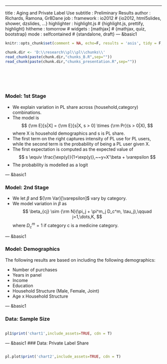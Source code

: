 ---
title       : Aging and Private Label Use
subtitle    : Preliminary Results
author      : Richards, Ramona, Gr8Dane
job         : 
framework   : io2012        # {io2012, html5slides, shower, dzslides, ...}
highlighter : highlight.js  # {highlight.js, prettify, highlight}
hitheme     : tomorrow      # 
widgets     : [mathjax]            # {mathjax, quiz, bootstrap}
mode        : selfcontained # {standalone, draft}
--- &basic1


```r
knitr::opts_chunk$set(comment = NA, echo=F, results = 'asis', tidy = F, message = F)
```


```r
chunk.dir <- 'D:\\research\\pl\\pl\\chunks\\'
read_chunk(paste(chunk.dir,"chunks_B.R",sep=""))
read_chunk(paste(chunk.dir,"chunks_presentation.R",sep=""))
```

```r
```

```r
```

```r
```

```r
```

```r
```

### Model: 1st Stage

- We explain variation in PL share across (household,category) combinations.
- The model is 
$$
{\rm E}[s|X] = {\rm E}[s|X, s > 0] \times {\rm Pr}(s > 0|X),
$$
where X is household demographics and s is PL share.
- The first term on the right captures intensity of PL use for PL users, while the second term is the probability of being a PL user given X.
- The first expectation is computed as the expected value of 
$$
s \equiv \frac{\exp(y)}{1+\exp(y)},~~y=X'\beta + \varepsilon
$$
- The probability is modelled as a logit

--- &basic1

### Model: 2nd Stage

- We let $\beta$ and ${\rm Var}[\varepsilon]$ vary by category.
- We model variation in $\beta$ as 
$$
\beta_{cj} \sim {\rm N}(\pi_j + \pi^m_j D_c^m, \tau_j),\qquad j=1,\dots,K,
$$
where $D_c^m=1$ if category c is a medicine category.

--- &basic1

### Model: Demographics 

The following results are based on including the following demographics: 

- Number of purchases 
- Years in panel
- Income
- Education
- Household Structure (Male, Female, Joint)
- Age x Household Structure 

--- &basic1

### Data: Sample Size

```r
```

<div id ="chart1"></div>
```r
pl1$print('chart1',include_assets=TRUE, cdn = T)
```

--- &basic1
### Data: Private Label Share

```r
```

<div id ="chart2"></div>
```r
pl.plot$print('chart2',include_assets=TRUE, cdn = T)
```




